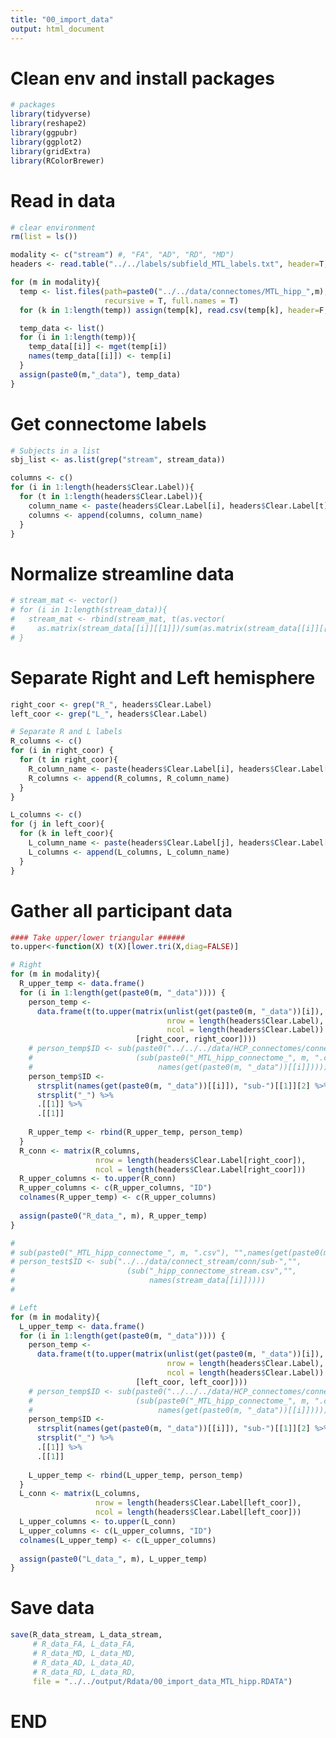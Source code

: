 ```yaml
---
title: "00_import_data"
output: html_document
---
```


# Clean env and install packages
```r
# packages
library(tidyverse)
library(reshape2)
library(ggpubr)
library(ggplot2)
library(gridExtra)
library(RColorBrewer)
```

# Read in data
```r
# clear environment
rm(list = ls())

modality <- c("stream") #, "FA", "AD", "RD", "MD")
headers <- read.table("../../labels/subfield_MTL_labels.txt", header=T, sep="")

for (m in modality){
  temp <- list.files(path=paste0("../../data/connectomes/MTL_hipp_",m), pattern="*.csv",
                     recursive = T, full.names = T)
  for (k in 1:length(temp)) assign(temp[k], read.csv(temp[k], header=F, sep=","))

  temp_data <- list()
  for (i in 1:length(temp)){
    temp_data[[i]] <- mget(temp[i])
    names(temp_data[[i]]) <- temp[i]
  }
  assign(paste0(m,"_data"), temp_data)
}

```

# Get connectome labels
```r
# Subjects in a list
sbj_list <- as.list(grep("stream", stream_data))

columns <- c()
for (i in 1:length(headers$Clear.Label)){
  for (t in 1:length(headers$Clear.Label)){
    column_name <- paste(headers$Clear.Label[i], headers$Clear.Label[t], sep="/")
    columns <- append(columns, column_name)
  }
}

```

# Normalize streamline data
```r
# stream_mat <- vector()
# for (i in 1:length(stream_data)){
#   stream_mat <- rbind(stream_mat, t(as.vector(
#     as.matrix(stream_data[[i]][[1]])/sum(as.matrix(stream_data[[i]][[1]])))))
# }
```

# Separate Right and Left hemisphere
```r
right_coor <- grep("R_", headers$Clear.Label)
left_coor <- grep("L_", headers$Clear.Label)

# Separate R and L labels
R_columns <- c()
for (i in right_coor) {
  for (t in right_coor){
    R_column_name <- paste(headers$Clear.Label[i], headers$Clear.Label[t], sep="/")
    R_columns <- append(R_columns, R_column_name)
  }
}

L_columns <- c()
for (j in left_coor){
  for (k in left_coor){
    L_column_name <- paste(headers$Clear.Label[j], headers$Clear.Label[k], sep="/")
    L_columns <- append(L_columns, L_column_name)
  }
}
```

# Gather all participant data
```r
#### Take upper/lower triangular ######
to.upper<-function(X) t(X)[lower.tri(X,diag=FALSE)]

# Right 
for (m in modality){
  R_upper_temp <- data.frame()
  for (i in 1:length(get(paste0(m, "_data")))) {
    person_temp <-
      data.frame(t(to.upper(matrix(unlist(get(paste0(m, "_data"))[i]), 
                                   nrow = length(headers$Clear.Label),
                                   ncol = length(headers$Clear.Label))
                            [right_coor, right_coor])))
    # person_temp$ID <- sub(paste0("../../../data/HCP_connectomes/connect_hipp+MTL_", m, "/sub-"),"",
    #                       (sub(paste0("_MTL_hipp_connectome_", m, ".csv"),"",
    #                            names(get(paste0(m, "_data"))[[i]]))))
    person_temp$ID <- 
      strsplit(names(get(paste0(m, "_data"))[[i]]), "sub-")[[1]][2] %>%
      strsplit("_") %>%
      .[[1]] %>%
      .[[1]]
    
    R_upper_temp <- rbind(R_upper_temp, person_temp)
  }
  R_conn <- matrix(R_columns,
                   nrow = length(headers$Clear.Label[right_coor]),
                   ncol = length(headers$Clear.Label[right_coor]))
  R_upper_columns <- to.upper(R_conn)
  R_upper_columns <- c(R_upper_columns, "ID")
  colnames(R_upper_temp) <- c(R_upper_columns)
  
  assign(paste0("R_data_", m), R_upper_temp)
}

# 
# sub(paste0("_MTL_hipp_connectome_", m, ".csv"), "",names(get(paste0(m, "_data"))[[i]]))
# person_test$ID <- sub("../../data/connect_stream/conn/sub-","",
#                         (sub("_hipp_connectome_stream.csv","",
#                              names(stream_data[[i]]))))
# 

# Left
for (m in modality){
  L_upper_temp <- data.frame()
  for (i in 1:length(get(paste0(m, "_data")))) {
    person_temp <-
      data.frame(t(to.upper(matrix(unlist(get(paste0(m, "_data"))[i]), 
                                   nrow = length(headers$Clear.Label),
                                   ncol = length(headers$Clear.Label))
                            [left_coor, left_coor])))
    # person_temp$ID <- sub(paste0("../../../data/HCP_connectomes/connect_hipp+MTL_", m, "/sub-"),"",
    #                       (sub(paste0("_MTL_hipp_connectome_", m, ".csv"),"",
    #                            names(get(paste0(m, "_data"))[[i]]))))
    person_temp$ID <- 
      strsplit(names(get(paste0(m, "_data"))[[i]]), "sub-")[[1]][2] %>%
      strsplit("_") %>%
      .[[1]] %>%
      .[[1]]
        
    L_upper_temp <- rbind(L_upper_temp, person_temp)
  }
  L_conn <- matrix(L_columns,
                   nrow = length(headers$Clear.Label[left_coor]),
                   ncol = length(headers$Clear.Label[left_coor]))
  L_upper_columns <- to.upper(L_conn)
  L_upper_columns <- c(L_upper_columns, "ID")
  colnames(L_upper_temp) <- c(L_upper_columns)
  
  assign(paste0("L_data_", m), L_upper_temp)
}

```

# Save data
```r
save(R_data_stream, L_data_stream,
     # R_data_FA, L_data_FA,
     # R_data_MD, L_data_MD,
     # R_data_AD, L_data_AD,
     # R_data_RD, L_data_RD,
     file = "../../output/Rdata/00_import_data_MTL_hipp.RDATA")
```


# END #